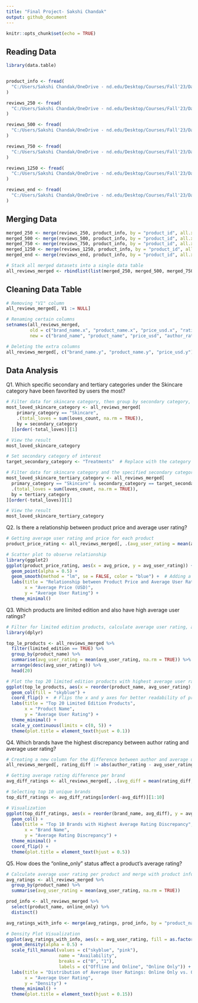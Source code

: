 ```yaml
---
title: "Final Project- Sakshi Chandak"
output: github_document
---
```


```r
knitr::opts_chunk$set(echo = TRUE)
```

## Reading Data

```r
library(data.table)


product_info <- fread(
  "C:/Users/Sakshi Chandak/OneDrive - nd.edu/Desktop/Courses/Fall'23/Data Wrangling/Final Proj/product_info.csv"
)

reviews_250 <- fread(
  "C:/Users/Sakshi Chandak/OneDrive - nd.edu/Desktop/Courses/Fall'23/Data Wrangling/Final Proj/reviews_0-250.csv"
)

reviews_500 <- fread(
  "C:/Users/Sakshi Chandak/OneDrive - nd.edu/Desktop/Courses/Fall'23/Data Wrangling/Final Proj/reviews_250-500.csv"
)

reviews_750 <- fread(
  "C:/Users/Sakshi Chandak/OneDrive - nd.edu/Desktop/Courses/Fall'23/Data Wrangling/Final Proj/reviews_500-750.csv"
)

reviews_1250 <- fread(
  "C:/Users/Sakshi Chandak/OneDrive - nd.edu/Desktop/Courses/Fall'23/Data Wrangling/Final Proj/reviews_750-1250.csv"
)

reviews_end <- fread(
  "C:/Users/Sakshi Chandak/OneDrive - nd.edu/Desktop/Courses/Fall'23/Data Wrangling/Final Proj/reviews_1250-end.csv"
)
```

## Merging Data

```r
merged_250 <- merge(reviews_250, product_info, by = "product_id", all.x = TRUE)
merged_500 <- merge(reviews_500, product_info, by = "product_id", all.x = TRUE)
merged_750 <- merge(reviews_750, product_info, by = "product_id", all.x = TRUE)
merged_1250 <- merge(reviews_1250, product_info, by = "product_id", all.x = TRUE)
merged_end <- merge(reviews_end, product_info, by = "product_id", all.x = TRUE)

# Stack all merged datasets into a single data table
all_reviews_merged <- rbindlist(list(merged_250, merged_500, merged_750, merged_1250, merged_end), use.names = TRUE)
```

## Cleaning Data Table

```r
# Removing "V1" column
all_reviews_merged[, V1 := NULL]

# Renaming certain columns
setnames(all_reviews_merged, 
         old = c("brand_name.x", "product_name.x", "price_usd.x", "rating.x", "rating.y"),
         new = c("brand_name", "product_name", "price_usd", "author_rating", "avg_user_rating"))

# Deleting the extra columns
all_reviews_merged[, c("brand_name.y", "product_name.y", "price_usd.y") := NULL]
```

## Data Analysis

Q1. Which specific secondary and tertiary categories under the Skincare category have been favorited by users the most?

```r
# Filter data for skincare category, then group by secondary category, summing up the 'loves_count', and finally order to find the most loved secondary category
most_loved_skincare_category <- all_reviews_merged[
    primary_category == "Skincare", 
    .(total_loves = sum(loves_count, na.rm = TRUE)), 
    by = secondary_category
  ][order(-total_loves)][1]

# View the result
most_loved_skincare_category
```

```r
# Set secondary category of interest
target_secondary_category <- "Treatments"  # Replace with the category of your interest

# Filter data for skincare category and the specified secondary category, then group by tertiary category, summing up the 'loves_count', and finally order to find the most loved tertiary category
most_loved_skincare_tertiary_category <- all_reviews_merged[
  primary_category == "Skincare" & secondary_category == target_secondary_category, 
  .(total_loves = sum(loves_count, na.rm = TRUE)), 
  by = tertiary_category
][order(-total_loves)][1]

# View the result
most_loved_skincare_tertiary_category
```

Q2. Is there a relationship between product price and average user rating?

```r
# Getting average user rating and price for each product
product_price_rating <- all_reviews_merged[, .(avg_user_rating = mean(avg_user_rating, na.rm = TRUE), avg_price = mean(price_usd, na.rm = TRUE)), by = product_name]

# Scatter plot to observe relationship
library(ggplot2)
ggplot(product_price_rating, aes(x = avg_price, y = avg_user_rating)) +
  geom_point(alpha = 0.5) +
  geom_smooth(method = "lm", se = FALSE, color = "blue") +  # Adding a trend line
  labs(title = "Relationship between Product Price and Average User Rating",
       x = "Average Price (USD)",
       y = "Average User Rating") +
  theme_minimal()
```

Q3. Which products are limited edition and also have high average user ratings?

```r
# Filter for limited edition products, calculate average user rating, and select the top 20 products
library(dplyr)

top_le_products <- all_reviews_merged %>%
  filter(limited_edition == TRUE) %>%
  group_by(product_name) %>%
  summarise(avg_user_rating = mean(avg_user_rating, na.rm = TRUE)) %>%
  arrange(desc(avg_user_rating)) %>%
  head(20)

# Plot the top 20 limited edition products with highest average user rating
ggplot(top_le_products, aes(x = reorder(product_name, avg_user_rating), y = avg_user_rating)) +
  geom_col(fill = "skyblue") +
  coord_flip() +  # Flips the x and y axes for better readability of product names
  labs(title = "Top 20 Limited Edition Products",
       x = "Product Name",
       y = "Average User Rating") +
  theme_minimal() +
  scale_y_continuous(limits = c(0, 5)) +
  theme(plot.title = element_text(hjust = 0.1))
```

Q4. Which brands have the highest discrepancy between author rating and average user rating?

```r
# Creating a new column for the difference between author and average user rating
all_reviews_merged[, rating_diff := abs(author_rating - avg_user_rating)]

# Getting average rating difference per brand
avg_diff_ratings <- all_reviews_merged[, .(avg_diff = mean(rating_diff, na.rm = TRUE)), by = brand_name]

# Selecting top 10 unique brands
top_diff_ratings <- avg_diff_ratings[order(-avg_diff)][1:10]

# Visualization
ggplot(top_diff_ratings, aes(x = reorder(brand_name, avg_diff), y = avg_diff)) +
  geom_col() +
  labs(title = "Top 10 Brands with Highest Average Rating Discrepancy",
       x = "Brand Name",
       y = "Average Rating Discrepancy") +
  theme_minimal() +
  coord_flip() +
  theme(plot.title = element_text(hjust = 0.5))
```

Q5. How does the "online_only" status affect a product's average rating?

```r
# Calculate average user rating per product and merge with product info
avg_ratings <- all_reviews_merged %>%
  group_by(product_name) %>%
  summarise(avg_user_rating = mean(avg_user_rating, na.rm = TRUE))

prod_info <- all_reviews_merged %>%
  select(product_name, online_only) %>%
  distinct()

avg_ratings_with_info <- merge(avg_ratings, prod_info, by = "product_name")

# Density Plot Visualization
ggplot(avg_ratings_with_info, aes(x = avg_user_rating, fill = as.factor(online_only))) +
  geom_density(alpha = 0.5) +
  scale_fill_manual(values = c("skyblue", "pink"), 
                    name = "Availability",
                    breaks = c("0", "1"),
                    labels = c("Offline and Online", "Online Only")) +
  labs(title = "Distribution of Average User Ratings: Online Only vs. Offline + Online Products",
       x = "Average User Rating",
       y = "Density") +
  theme_minimal() +
  theme(plot.title = element_text(hjust = 0.15))
```
